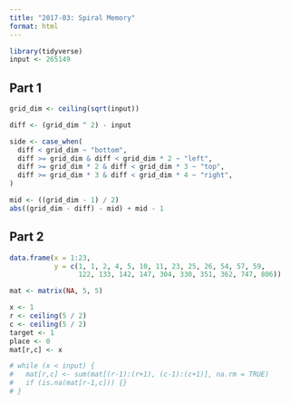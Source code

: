```yaml
---
title: "2017-03: Spiral Memory"
format: html
---
```


```r
library(tidyverse)
input <- 265149
```

## Part 1

```r
grid_dim <- ceiling(sqrt(input))

diff <- (grid_dim ^ 2) - input

side <- case_when(
  diff < grid_dim ~ "bottom",
  diff >= grid_dim & diff < grid_dim * 2 ~ "left",
  diff >= grid_dim * 2 & diff < grid_dim * 3 ~ "top",
  diff >= grid_dim * 3 & diff < grid_dim * 4 ~ "right",
)

mid <- ((grid_dim - 1) / 2)
abs((grid_dim - diff) - mid) + mid - 1
```

## Part 2

```r
data.frame(x = 1:23,
           y = c(1, 1, 2, 4, 5, 10, 11, 23, 25, 26, 54, 57, 59, 
                 122, 133, 142, 147, 304, 330, 351, 362, 747, 806))

mat <- matrix(NA, 5, 5)

x <- 1
r <- ceiling(5 / 2)
c <- ceiling(5 / 2)
target <- 1
place <- 0
mat[r,c] <- x

# while (x < input) {
#   mat[r,c] <- sum(mat[(r-1):(r+1), (c-1):(c+1)], na.rm = TRUE)
#   if (is.na(mat[r-1,c])) {}
# }
```

